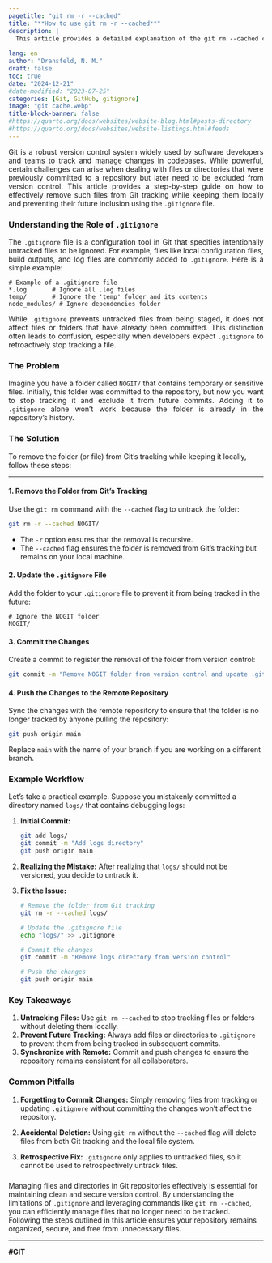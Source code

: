 ```yaml
---
pagetitle: "git rm -r --cached"
title: "**How to use git rm -r --cached**"
description: |
  This article provides a detailed explanation of the git rm --cached command, exploring its purpose, usage, and practical examples. Learn how to effectively unstage files from Git's index without deleting them from your working directory.
  
lang: en
author: "Dransfeld, N. M."
draft: false
toc: true
date: "2024-12-21"
#date-modified: "2023-07-25"
categories: [Git, GitHub, gitignore]
image: "git cache.webp"
title-block-banner: false
#https://quarto.org/docs/websites/website-blog.html#posts-directory
#https://quarto.org/docs/websites/website-listings.html#feeds
---
```



::: {style="text-align: justify"}
Git is a robust version control system widely used by software developers and teams to track and manage changes in codebases. While powerful, certain challenges can arise when dealing with files or directories that were previously committed to a repository but later need to be excluded from version control. This article provides a step-by-step guide on how to effectively remove such files from Git tracking while keeping them locally and preventing their future inclusion using the `.gitignore` file.
:::


### **Understanding the Role of `.gitignore`**

::: {style="text-align: justify"}
The `.gitignore` file is a configuration tool in Git that specifies intentionally untracked files to be ignored. For example, files like local configuration files, build outputs, and log files are commonly added to `.gitignore`. Here is a simple example:

``` plaintext
# Example of a .gitignore file
*.log       # Ignore all .log files
temp/       # Ignore the 'temp' folder and its contents
node_modules/ # Ignore dependencies folder
```

While `.gitignore` prevents untracked files from being staged, it does not affect files or folders that have already been committed. This distinction often leads to confusion, especially when developers expect `.gitignore` to retroactively stop tracking a file.
:::

### **The Problem**

::: {style="text-align: justify"}
Imagine you have a folder called `NOGIT/` that contains temporary or sensitive files. Initially, this folder was committed to the repository, but now you want to stop tracking it and exclude it from future commits. Adding it to `.gitignore` alone won’t work because the folder is already in the repository's history.
:::


### **The Solution**

To remove the folder (or file) from Git's tracking while keeping it locally, follow these steps:

------------------------------------------------------------------------

#### **1. Remove the Folder from Git's Tracking**

Use the `git rm` command with the `--cached` flag to untrack the folder:

``` bash
git rm -r --cached NOGIT/
```

-   The `-r` option ensures that the removal is recursive.
-   The `--cached` flag ensures the folder is removed from Git’s tracking but remains on your local machine.

#### **2. Update the `.gitignore` File**

Add the folder to your `.gitignore` file to prevent it from being tracked in the future:

``` plaintext
# Ignore the NOGIT folder
NOGIT/
```

#### **3. Commit the Changes**

Create a commit to register the removal of the folder from version control:

``` bash
git commit -m "Remove NOGIT folder from version control and update .gitignore"
```

#### **4. Push the Changes to the Remote Repository**

Sync the changes with the remote repository to ensure that the folder is no longer tracked by anyone pulling the repository:

``` bash
git push origin main
```

Replace `main` with the name of your branch if you are working on a different branch.



### **Example Workflow**

Let’s take a practical example. Suppose you mistakenly committed a directory named `logs/` that contains debugging logs:

1.  **Initial Commit:**

    ``` bash
    git add logs/
    git commit -m "Add logs directory"
    git push origin main
    ```

2.  **Realizing the Mistake:** After realizing that `logs/` should not be versioned, you decide to untrack it.

3.  **Fix the Issue:**

    ``` bash
    # Remove the folder from Git tracking
    git rm -r --cached logs/

    # Update the .gitignore file
    echo "logs/" >> .gitignore

    # Commit the changes
    git commit -m "Remove logs directory from version control"

    # Push the changes
    git push origin main
    ```



### **Key Takeaways**

1.  **Untracking Files:** Use `git rm --cached` to stop tracking files or folders without deleting them locally.
2.  **Prevent Future Tracking:** Always add files or directories to `.gitignore` to prevent them from being tracked in subsequent commits.
3.  **Synchronize with Remote:** Commit and push changes to ensure the repository remains consistent for all collaborators.



### **Common Pitfalls**

1.  **Forgetting to Commit Changes:** Simply removing files from tracking or updating `.gitignore` without committing the changes won’t affect the repository.

2.  **Accidental Deletion:** Using `git rm` without the `--cached` flag will delete files from both Git tracking and the local file system.

3.  **Retrospective Fix:** `.gitignore` only applies to untracked files, so it cannot be used to retrospectively untrack files.


### 

Managing files and directories in Git repositories effectively is essential for maintaining clean and secure version control. By understanding the limitations of `.gitignore` and leveraging commands like `git rm --cached`, you can efficiently manage files that no longer need to be tracked. Following the steps outlined in this article ensures your repository remains organized, secure, and free from unnecessary files.

------------------------------------------------------------------------

**#GIT **
